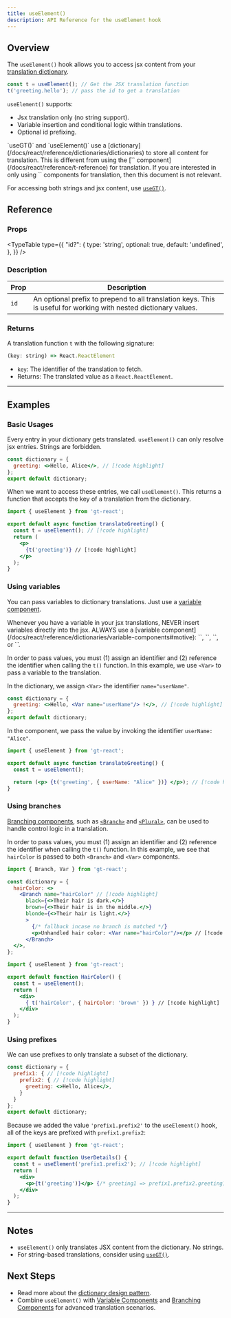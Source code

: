 ```yaml
---
title: useElement()
description: API Reference for the useElement hook
---
```


## Overview

The `useElement()` hook allows you to access jsx content from your [translation dictionary](/docs/react/reference/dictionaries/dictionaries).

```jsx
const t = useElement(); // Get the JSX translation function
t('greeting.hello'); // pass the id to get a translation
```

`useElement()` supports:
  * Jsx translation only (no string support).
  * Variable insertion and conditional logic within translations.
  * Optional id prefixing.

<Callout>
  `useGT()` and `useElement()` use a [dictionary](/docs/react/reference/dictionaries/dictionaries) to store all content for translation.
  This is different from using the [`<T>` component](/docs/react/reference/t-reference) for translation.
  If you are interested in only using `<T>` components for translation, then this document is not relevant.
</Callout>


For accessing both strings and jsx content, use [`useGT()`](/docs/react/api/dictionary/useGT).

## Reference

### Props

<TypeTable
  type={{
    "id?": {
        type: 'string',
        optional: true,
        default: 'undefined',
    },
  }}
/>

### Description
| Prop | Description |
| ---- | ----------- |
| `id` | An optional prefix to prepend to all translation keys. This is useful for working with nested dictionary values. |

### Returns

A translation function `t` with the following signature:

```jsx
(key: string) => React.ReactElement
```
- `key`: The identifier of the translation to fetch.
- Returns: The translated value as a `React.ReactElement`.


---

## Examples

### Basic Usages
Every entry in your dictionary gets translated.
`useElement()` can only resolve jsx entries.
Strings are forbidden.

```jsx title="dictionary.jsx" copy
const dictionary = {
  greeting: <>Hello, Alice</>, // [!code highlight]
};
export default dictionary;
```

When we want to access these entries, we call `useElement()`.
This returns a function that accepts the key of a translation from the dictionary.

```jsx title="translateGreeting.jsx" copy
import { useElement } from 'gt-react';

export default async function translateGreeting() {
  const t = useElement(); // [!code highlight]
  return (
    <p>
      {t('greeting')} // [!code highlight]
    </p>
  );
}
```

### Using variables

You can pass variables to dictionary translations.
Just use a [variable component](/docs/react/reference/dictionaries/variable-components).

<Callout type="error">
  Whenever you have a variable in your jsx translations,
  NEVER insert variables directly into the jsx.
  ALWAYS use a [variable component](/docs/react/reference/dictionaries/variable-components#motive):
  `<Currency>`, `<DateTime>`, `<Num>`, or `<Var>`.
</Callout>

In order to pass values, you must (1) assign an identifier and (2) reference the identifier when calling the `t()` function.
In this example, we use `<Var>` to pass a variable to the translation.

In the dictionary, we assign `<Var>` the identifier `name="userName"`.

```jsx title="dictionary.jsx" copy
const dictionary = {
  greeting: <>Hello, <Var name="userName"/> !</>, // [!code highlight]
};
export default dictionary;
```
In the component, we pass the value by invoking the identifier `userName: "Alice"`.

```jsx title="translateGreeting.jsx" copy
import { useElement } from 'gt-react';

export default async function translateGreeting() {
  const t = useElement();

  return (<p> {t('greeting', { userName: "Alice" })} </p>); // [!code highlight]
}
```

### Using branches
[Branching components](/docs/react/reference/dictionaries/branching-components), such as [`<Branch>`](/docs/react/api/components/branch) and [`<Plural>`](/docs/react/api/components/plural),
can be used to handle control logic in a translation.

In order to pass values, you must (1) assign an identifier and (2) reference the identifier when calling the `t()` function.
In this example, we see that `hairColor` is passed to both `<Branch>` and `<Var>` components.
```jsx title="dictionary.jsx" copy
import { Branch, Var } from 'gt-react';

const dictionary = {
  hairColor: <>
    <Branch name="hairColor" // [!code highlight]
      black={<>Their hair is dark.</>}
      brown={<>Their hair is in the middle.</>}
      blonde={<>Their hair is light.</>}
      >
        {/* fallback incase no branch is matched */}
        <p>Unhandled hair color: <Var name="hairColor"/></p> // [!code highlight]
      </Branch>
  </>,
};
```

```jsx title="HairColor.jsx" copy
import { useElement } from 'gt-react';

export default function HairColor() {
  const t = useElement();
  return (
    <div>
      { t('hairColor', { hairColor: 'brown' }) } // [!code highlight]
    </div>
  );
}
```

### Using prefixes

We can use prefixes to only translate a subset of the dictionary.
```jsx  title="dictionary.jsx" copy
const dictionary = {
  prefix1: { // [!code highlight]
    prefix2: { // [!code highlight]
      greeting: <>Hello, Alice</>,
    }
  }
};
export default dictionary;
```
Because we added the value `'prefix1.prefix2'` to the `useElement()` hook, all of the keys are prefixed with `prefix1.prefix2`:
```jsx title="UserDetails.jsx" copy
import { useElement } from 'gt-react';

export default function UserDetails() {
  const t = useElement('prefix1.prefix2'); // [!code highlight]
  return (
    <div>
      <p>{t('greeting')}</p> {/* greeting1 => prefix1.prefix2.greeting1 */} // [!code highlight]
    </div>
  );
}
```
---

## Notes
 * `useElement()` only translates JSX content from the dictionary. No strings.
 * For string-based translations, consider using [`useGT()`](/docs/react/api/dictionary/useGT).

## Next Steps
 * Read more about the [dictionary design pattern](/docs/react/reference/dictionaries/dictionaries).
 * Combine `useElement()` with [Variable Components](/docs/react/reference/dictionaries/variable-components) and [Branching Components](/docs/react/reference/dictionaries/branching-components) for advanced translation scenarios.